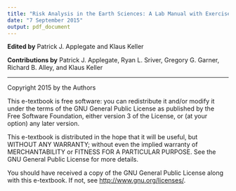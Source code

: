 ```yaml
---
title: "Risk Analysis in the Earth Sciences: A Lab Manual with Exercises in R"
date: "7 September 2015"
output: pdf_document
---
```


**Edited by** Patrick J. Applegate and Klaus Keller  

**Contributions by** Patrick J. Applegate, Ryan L. Sriver, Gregory G. Garner, Richard B. Alley, and Klaus Keller  

***

Copyright 2015 by the Authors

This e-textbook is free software: you can redistribute it and/or modify it under the terms of the GNU General Public License as published by the Free Software Foundation, either version 3 of the License, or (at your option) any later version.

This e-textbook is distributed in the hope that it will be useful, but WITHOUT ANY WARRANTY; without even the implied warranty of MERCHANTABILITY or FITNESS FOR A PARTICULAR PURPOSE.  See the GNU General Public License for more details.

You should have received a copy of the GNU General Public License along with this e-textbook.  If not, see <http://www.gnu.org/licenses/>.